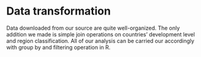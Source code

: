 # Data transformation

Data downloaded from our source are quite well-organized. The only addition we made is simple join operations on countries' development level and region classification. All of our analysis can be carried our accordingly with group by and filtering operation in R.
